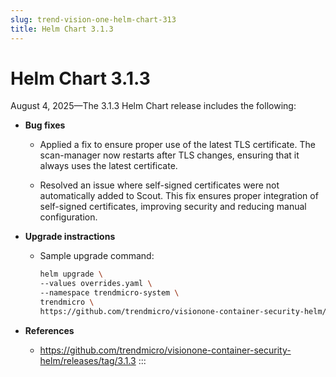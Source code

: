```yaml
---
slug: trend-vision-one-helm-chart-313
title: Helm Chart 3.1.3
---
```

# Helm Chart 3.1.3

August 4, 2025—The 3.1.3 Helm Chart release includes the following:

- **Bug fixes**

  - Applied a fix to ensure proper use of the latest TLS certificate. The scan-manager now restarts after TLS changes, ensuring that it always uses the latest certificate.

  - Resolved an issue where self-signed certificates were not automatically added to Scout. This fix ensures proper integration of self-signed certificates, improving security and reducing manual configuration.

- **Upgrade instractions**

  - Sample upgrade command:

    ```bash
    helm upgrade \
    --values overrides.yaml \
    --namespace trendmicro-system \
    trendmicro \
    https://github.com/trendmicro/visionone-container-security-helm/archive/3.1.3.tar.gz
    ```

- **References**

  - <https://github.com/trendmicro/visionone-container-security-helm/releases/tag/3.1.3>
:::
